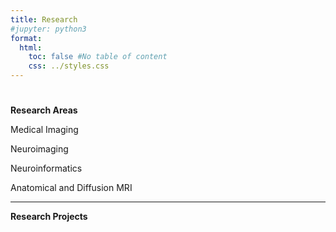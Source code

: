 ```yaml
---
title: Research
#jupyter: python3
format:
  html:
    toc: false #No table of content
    css: ../styles.css
---
```


# {.centering .unnumbered .unlisted}

[**Research Areas**]{.text-style-1}

Medical Imaging

Neuroimaging

Neuroinformatics

Anatomical and Diffusion MRI

----

[**Research Projects**]{.text-style-1}